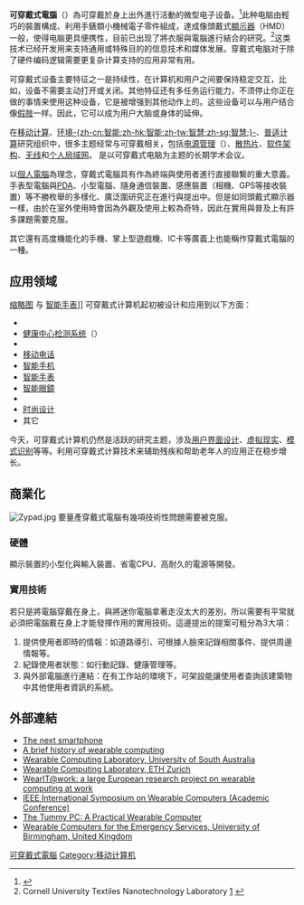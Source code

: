 {{NoteTA
|G1=IT
|1=zh-cn:移动;zh-tw:行動;zh-hk:流動;
}}
{{Expand|time=2014-08-05T20:11:45+00:00}}
'''可穿戴式電腦'''（{{lang-en|Wearable computer}}）為可穿戴於身上出外進行活動的微型电子设备。<ref>{{Cite web |url=http://www.interaction-design.org/encyclopedia/wearable_computing.html |title=Mann, Steve (2012): Wearable Computing. In: Soegaard, Mads and Dam, Rikke Friis（eds.）. "Encyclopedia of Human-Computer Interaction". Aarhus, Denmark: The Interaction-Design.org Foundation. |accessdate=2012-11-16 |archive-date=2015-08-19 |archive-url=https://web.archive.org/web/20150819210354/https://www.interaction-design.org/encyclopedia/wearable_computing.html |dead-url=no }}</ref>此种电脑由輕巧的裝置構成、利用手錶類小機械電子零件組成，達成像頭戴式[[顯示器|顯示器]]（HMD）一般，使得电脑更具便携性，目前已出现了將衣服與電腦進行結合的研究。<ref>Cornell University Textiles Nanotechnology Laboratory [http://phys.org/news/2011-12-cotton-cornell-textiles-lab.html] {{Wayback|url=http://phys.org/news/2011-12-cotton-cornell-textiles-lab.html |date=20201112021643 }}</ref>这类技术已经开发用来支持通用或特殊目的的信息技术和媒体发展。穿戴式电脑对于除了硬件编码逻辑需要更复杂计算支持的应用非常有用。

可穿戴式设备主要特征之一是持续性，在计算机和用户之间要保持稳定交互，比如，设备不需要主动打开或关闭。其他特征还有多任务运行能力，不须停止你正在做的事情来使用这种设备，它是被增强到其他动作上的。这些设备可以与用户结合像[[假肢|假肢]]一样。因此，它可以成为用户大脑或身体的延伸。

在[[移动计算|移动计算]]、[[环境智能|环境-{zh-cn:智能;zh-hk:智能;zh-tw:智慧;zh-sg:智慧;}-]]、[[普适计算|普适计算]]研究组织中，很多主题经常与可穿戴相关，包括[[电源管理|电源管理]]（{{tsl|en|power management|power management|電源管理}}）、[[散热片|散热片]]、[[软件架构|软件架构]]、[[无线|无线]]和[[个人局域网|个人局域网]]。
{{tsl|en|International Symposium on Wearable Computers|国际可穿戴计算机研讨会}}是以可穿戴式电脑为主题的长期学术会议。

以[[個人電腦|個人電腦]]為理念，穿戴式電腦具有作為終端與使用者進行直接聯繫的重大意義。手表型電腦與[[PDA|PDA]]、小型電腦、隨身通信裝置、感應裝置（相機、GPS等接收裝置）等不勝枚舉的多樣化、廣泛圍研究正在進行與提出中。但是如同頭戴式顯示器一樣，由於在室外使用時會因為外觀及使用上較為奇特，因此在實用與普及上有許多課題需要克服。

其它還有高度機能化的手機、掌上型遊戲機、IC卡等廣義上也能稱作穿戴式電腦的一種。

==应用领域==
[[档案:Smartwatch_&_Smartphone.jpg|缩略图]] 与 [[智能手表|智能手表]]]]
可穿戴式计算机起初被设计和应用到以下方面：
*{{tsl|en|behavioral modeling|行为建模}}
*[[健康中心检测系统|健康中心检测系统]]（{{lang|en|health care monitoring systems}}）
*{{tsl|en|service management|服务管理}}
*[[移动电话|移动电话]]
*[[智能手机|智能手机]]
*[[智能手表|智能手表]]
*[[智能眼鏡|智能眼鏡]]
*{{tsl|en|electronic textile|电子纺织品}}
*[[时尚设计|时尚设计]]
*其它
今天，可穿戴式计算机仍然是活跃的研究主题，涉及[[用户界面设计|用户界面设计]]、[[虚拟现实|虚拟现实]]、[[模式识别|模式识别]]等等。利用可穿戴式计算技术来辅助残疾和帮助老年人的应用正在稳步增长。

==商業化==
[[File:Zypad.jpg|thumb]]
要量產穿戴式電腦有幾項技術性問題需要被克服。
===硬體===
顯示裝置的小型化與輸入裝置、省電CPU、高耐久的電源等開發。

===實用技術===
若只是將電腦穿戴在身上，與將迷你電腦拿著走沒太大的差別，所以需要有平常就必須把電腦戴在身上才能發揮作用的實用技術。這邊提出的提案可粗分為3大項：
#提供使用者即時的情報：如道路導引、可根據人臉來記錄相關事件、提供周邊情報等。
#紀錄使用者狀態：如行動記錄、健康管理等。
#與外部電腦進行連結：在有工作站的環境下，可架設能讓使用者查詢該建築物中其他使用者資訊的系統。

==外部連結==
*[http://www.seacat.cn/portal.php?mod=view&aid=82 The next smartphone]{{dead link|date=2017年12月 |bot=InternetArchiveBot |fix-attempted=yes }}
*[http://bradleyrhodes.com/Papers/brief-history-of-wearable-computing.html A brief history of wearable computing]{{Wayback|url=http://bradleyrhodes.com/Papers/brief-history-of-wearable-computing.html |date=20101108174350 }}
*[https://www.webcitation.org/6HyN6mi5E?url=http://wearables.unisa.edu.au/ Wearable Computing Laboratory, University of South Australia]
*[https://web.archive.org/web/20131231000426/http://www.wearable.ethz.ch/ Wearable Computing Laboratory, ETH Zurich]
*[http://www.wearitatwork.com WearIT@work: a large European research project on wearable computing at work] {{Wayback|url=http://www.wearitatwork.com/ |date=20180805230559 }}
*[http://www.iswc.net IEEE International Symposium on Wearable Computers (Academic Conference)] {{Wayback|url=http://www.iswc.net/ |date=20200510225807 }}
*[https://web.archive.org/web/20141111091744/http://www.accelerating.org/articles/tummypc.html The Tummy PC: A Practical Wearable Computer]
*[http://portal.acm.org/citation.cfm?id=339369 Wearable Computers for the Emergency Services, University of Birmingham, United Kingdom]
<references/>

{{Mixed reality}}
{{Computer sizes}}

[[Category:可穿戴式電腦|]]
[[Category:移动计算机|Category:移动计算机]]